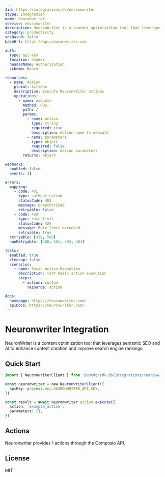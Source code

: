 ```yaml
---
$id: https://integrations.do/neuronwriter
$type: Integration
name: Neuronwriter
service: neuronwriter
description: NeuronWriter is a content optimization tool that leverages semantic SEO and AI to enhance content creation and improve search engine rankings.
category: productivity
sdkBased: false
baseUrl: https://api.neuronwriter.com

auth:
  type: api-key
  location: header
  headerName: Authorization
  scheme: Bearer

resources:
  - name: Action
    plural: Actions
    description: Execute Neuronwriter actions
    operations:
      - name: execute
        method: POST
        path: /
        params:
          - name: action
            type: string
            required: true
            description: Action name to execute
          - name: parameters
            type: object
            required: false
            description: Action parameters
        returns: object

webhooks:
  enabled: false
  events: []

errors:
  mapping:
    - code: 401
      type: authentication
      statusCode: 401
      message: Unauthorized
      retryable: false
    - code: 429
      type: rate_limit
      statusCode: 429
      message: Rate limit exceeded
      retryable: true
  retryable: [429, 500]
  nonRetryable: [400, 401, 403, 404]

tests:
  enabled: true
  cleanup: false
  scenarios:
    - name: Basic Action Execution
      description: Test basic action execution
      steps:
        - action: custom
          resource: Action

docs:
  homepage: https://neuronwriter.com/
  apiDocs: https://neuronwriter.com/
---
```


# Neuronwriter Integration

NeuronWriter is a content optimization tool that leverages semantic SEO and AI to enhance content creation and improve search engine rankings.

## Quick Start

```typescript
import { NeuronwriterClient } from '@dotdo/sdk.do/integrations/neuronwriter'

const neuronwriter = new NeuronwriterClient({
  apiKey: process.env.NEURONWRITER_API_KEY,
})

const result = await neuronwriter.action.execute({
  action: 'example_action',
  parameters: {},
})
```

## Actions

Neuronwriter provides 1 actions through the Composio API.

## License

MIT
